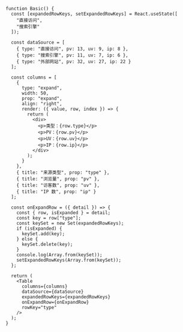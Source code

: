 <!-- 可展开 -->

```tsx live=true
function Basic() {
  const [expandedRowKeys, setExpandedRowKeys] = React.useState([
    "直接访问",
    "搜索引擎"
  ]);

  const dataSource = [
    { type: "直接访问", pv: 13, uv: 9, ip: 8 },
    { type: "搜索引擎", pv: 11, uv: 7, ip: 6 },
    { type: "外部网站", pv: 32, uv: 27, ip: 22 }
  ];

  const columns = [
    {
      type: "expand",
      width: 50,
      prop: "expand",
      align: "right",
      render: ({ value, row, index }) => {
        return (
          <div>
            <p>类型：{row.type}</p>
            <p>PV：{row.pv}</p>
            <p>UV：{row.uv}</p>
            <p>IP：{row.ip}</p>
          </div>
        );
      }
    },
    { title: "来源类型", prop: "type" },
    { title: "浏览量", prop: "pv" },
    { title: "访客数", prop: "uv" },
    { title: "IP 数", prop: "ip" }
  ];

  const onExpandRow = ({ detail }) => {
    const { row, isExpanded } = detail;
    const key = row["type"];
    const keySet = new Set(expandedRowKeys);
    if (isExpanded) {
      keySet.add(key);
    } else {
      keySet.delete(key);
    }
    console.log(Array.from(keySet));
    setExpandedRowKeys(Array.from(keySet));
  };

  return (
    <Table
      columns={columns}
      dataSource={dataSource}
      expandedRowKeys={expandedRowKeys}
      onExpandRow={onExpandRow}
      rowKey="type"
    />
  );
}
```
